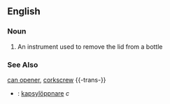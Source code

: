 ==English==
===Noun===
# An instrument used to remove the lid from a bottle
===See Also===
[[can opener]], [[corkscrew]]
{{-trans-}}
*{{sv}}: [[kapsylöppnare]] ''c''